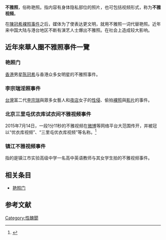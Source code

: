 '''不雅照'''，俗称艳照。指内容有身体隐私部位的照片，也可包括视频形式，称为'''不雅视频'''。

在[[陳冠希裸照事件|陳冠希裸照事件]]之后，媒体为了使表达更文明，就用不雅照一词代替艳照。近年来中国大陆与港台地区不断有演艺人士爆出不雅照。在社会上造成较大影响。

==近年來華人圈不雅照事件一覽==
===艳照门===
[[香港|香港]]男星[[陈冠希|陈冠希]]与香港众多女明星的不雅照事件。

===李宗瑞淫照事件===
[[台灣|台灣]]富二代[[李宗瑞|李宗瑞]]與眾多女藝人和[[夜店|夜店]]女子的[[性侵|性侵]]、偷拍[[裸照|裸照]]與[[视频|影片]]的事件。

===北京三里屯优衣库试衣间不雅视频事件===
2015年7月14日，一段1分11秒的不雅视频在[[微博|微博]]等网络平台大范围传开，并被冠以“优衣库视频”、“三里屯优衣库视频”等名称。<ref>{{cite web| publisher = 腾讯新闻| title = 昨晚大家都在搜的三里屯优衣库是个什么鬼| url = http://news.qq.com/a/20150715/008887.htm| author = 水母网| date = 2015-07-15| accessdate = 2015-07-15| archive-date = 2015-07-16| archive-url = https://web.archive.org/web/20150716234818/http://news.qq.com/a/20150715/008887.htm| dead-url = no}}</ref>

===镇江不雅视频事件===
{{main|镇江不雅视频事件}}
指的是镇江市实验高级中学一名高中英语教师与其女学生拍的不雅视频事件。

==相关条目==
*[[艳照门|艳照门]]

==参考文献==
{{reflist}}

[[Category:性醜聞|Category:性醜聞]]